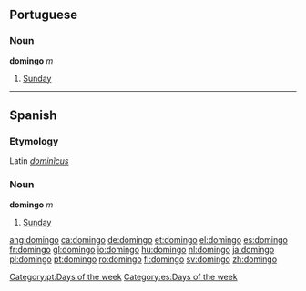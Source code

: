 == Portuguese ==
===Noun===
'''domingo''' ''m''

#[[Sunday]]

[[Category:pt:Days of the week]]

----

==Spanish==
===Etymology===
Latin ''[[dominicus|dominĭcus]]''

===Noun===
'''domingo''' ''m''

#[[Sunday]]

[[Category:es:Days of the week]]

[[ang:domingo]]
[[ca:domingo]]
[[de:domingo]]
[[et:domingo]]
[[el:domingo]]
[[es:domingo]]
[[fr:domingo]]
[[gl:domingo]]
[[io:domingo]]
[[hu:domingo]]
[[nl:domingo]]
[[ja:domingo]]
[[pl:domingo]]
[[pt:domingo]]
[[ro:domingo]]
[[fi:domingo]]
[[sv:domingo]]
[[zh:domingo]]